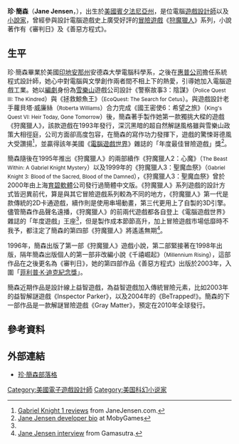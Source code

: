 {{Infobox Person
|image       = <!-- Only freely-licensed images may be used to depict living people.  See [[WP:NONFREE|WP:NONFREE]].  -->
|name        = 珍·簡森
|birth_name  = 珍·伊莉莎白·史密斯
|birth_date  = {{Birth date and age|1963|1|28|mf=y}}
|birth_place = [[美國|美國]][[賓夕法尼亞州|賓夕法尼亞州]]{{link-en|帕默頓|Palmerton, Pennsylvania}}
|residence   = [[美國|美國]]賓夕法尼亞州[[蘭開斯特縣_(賓夕法尼亞州)|蘭開斯特縣]]
|death_date  = 
|death_place = 
|occupation  = [[遊戲設計師|遊戲設計師]]、[[小說家|小說家]]
|known_for   = [[狩魔獵人|狩魔獵人]]
|website     = [https://web.archive.org/web/20091231014411/http://blog.graymatter-game.com/ 珍·簡森部落格]
}}

'''珍·簡森'''（'''Jane Jensen'''，{{bd|1963年|1月28日|||}}），出生於[[美國|美國]][[賓夕法尼亞州|賓夕法尼亞州]]，是位電腦[[遊戲設計師|遊戲設計師]]以及[[小說家|小說家]]，曾經參與設計電腦遊戲史上廣受好評的[[冒險遊戲|冒險遊戲]]《[[狩魔獵人|狩魔獵人]]》系列，小說著作有《審判日》及《善惡方程式》。

==生平==
珍·簡森畢業於美國[[印地安那州|印地安那州]]安德森大學電腦科學系，之後在[[惠普公司|惠普公司]]擔任系統程式設計師，她心中對電腦與文學創作兩者間不相上下的熱愛，引導她加入電腦遊戲工業。她以[[編劇|編劇]]身份為[[雪樂山|雪樂山]]遊戲公司設計《警察故事3：陰謀》（<small>Police Quest III: The Kindred</small>）與《拯救鯨魚王》（<small>EcoQuest: The Search for Cetus</small>）。與遊戲設計老手蘿貝塔·威廉絲（<small>Roberta Williams</small>）合力完成《國王密使6：希望之旅》（<small>King's Quest VI: Heir Today, Gone Tomorrow</small>）後，簡森著手製作她第一款獨挑大樑的遊戲《狩魔獵人》，該款遊戲在1993年發行，深沉黑暗的超自然解謎風格雖與雪樂山政策大相徑庭，公司方面卻高度包容，在簡森的寫作功力發揮下，遊戲的驚悚哥德風大受讚揚<ref>[http://www.janejensen.com/presstext.html#gk1 Gabriel Knight 1 reviews] {{Wayback|url=http://www.janejensen.com/presstext.html#gk1 |date=20080310043833 }} from JaneJensen.com.</ref>，並贏得該年美國《[[電腦遊戲世界|電腦遊戲世界]]》雜誌的「年度最佳冒險遊戲」獎<ref name="mobygames_bio">[http://www.mobygames.com/developer/sheet/view/developerId,2199/ Jane Jensen developer bio] {{Wayback|url=http://www.mobygames.com/developer/sheet/view/developerId,2199/ |date=20100526110056 }} at MobyGames</ref>。

簡森隨後在1995年推出《狩魔獵人》的兩部續作《狩魔獵人2：心魔》（<small>The Beast Within: A Gabriel Knight Mystery</small>）以及1999年的《狩魔獵人3：聖魔血祭》（<small>Gabriel Knight 3: Blood of the Sacred, Blood of the Damned</small>），《狩魔獵人3：聖魔血祭》曾於2000年由上海[[育碧軟體|育碧軟體]]公司發行過簡體中文版。《狩魔獵人》系列遊戲的設計方式皆迥異前代，算是與其它冒險遊戲系列較為不同的地方，《狩魔獵人》第一代是款傳統的2D卡通遊戲，續作則是使用串場動畫，第三代更用上了自製的3D引擎。儘管簡森作品聲名遠播，《狩魔獵人》的前兩代遊戲都各自登上《電腦遊戲世界》雜誌的「年度遊戲」王座<ref name="mobygames_bio"/>，但是製作成本節節高升，加上冒險遊戲市場低靡時不我予，都注定了簡森的第四部《狩魔獵人》將遙遙無期<ref>[http://www.gamasutra.com/php-bin/news_index.php?story=13978 Jane Jensen interview] {{Wayback|url=http://www.gamasutra.com/php-bin/news_index.php?story=13978 |date=20100903013847 }} from Gamasutra.</ref>。

1996年，簡森出版了第一部《狩魔獵人》遊戲小說，第二部緊接著在1998年出版，隔年簡森出版個人的第一部非改編小說《千禧崛起》（<small>Millennium Rising</small>），這部作品在之後更名為《審判日》，她的第四部作品《善惡方程式》出版於2003年，入圍「[[菲利普·K·迪克紀念獎|菲利普·K·迪克紀念獎]]」。

簡森近期作品是設計線上益智遊戲，為益智遊戲加入傳統冒險元素，比如2003年的益智解謎遊戲《Inspector Parker》，以及2004年的《BeTrapped!》。簡森的下一部作品是一款解謎冒險遊戲《Gray Matter》，預定在2010年全球發行。

== 參考資料 ==
{{reflist}}

== 外部連結 ==

* [https://web.archive.org/web/20091231014411/http://blog.graymatter-game.com/ 珍·簡森部落格]

{{Authority control}}
[[Category:美國電子遊戲設計師|Category:美國電子遊戲設計師]]
[[Category:美国科幻小说家|Category:美国科幻小说家]]